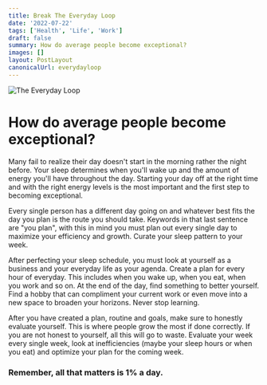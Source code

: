 ```yaml
---
title: Break The Everyday Loop
date: '2022-07-22'
tags: ['Health', 'Life', 'Work']
draft: false
summary: How do average people become exceptional?
images: []
layout: PostLayout
canonicalUrl: everydayloop
---
```


<img className="inline" src="/static/images/Blog/everyday.jpeg" alt="The Everyday Loop" />

# How do average people become exceptional?

Many fail to realize their day doesn't start in the morning rather the night before. Your sleep determines when you'll wake up and the amount of energy you'll have throughout the day. Starting your day off at the right time and with the right energy levels is the most important and the first step to becoming exceptional.

Every single person has a different day going on and whatever best fits the day you plan is the route you should take. Keywords in that last sentence are "you plan", with this in mind you must plan out every single day to maximize your efficiency and growth. Curate your sleep pattern to your week.

After perfecting your sleep schedule, you must look at yourself as a business and your everyday life as your agenda. Create a plan for every hour of everyday. This includes when you wake up, when you eat, when you work and so on. At the end of the day, find something to better yourself. Find a hobby that can compliment your current work or even move into a new space to broaden your horizons. Never stop learning. 

After you have created a plan, routine and goals, make sure to honestly evaluate yourself. This is where people grow the most if done correctly. If you are not honest to yourself, all this will go to waste. Evaluate your week every single week, look at inefficiencies (maybe your sleep hours or when you eat) and optimize your plan for the coming week.

### Remember, all that matters is 1% a day. 

